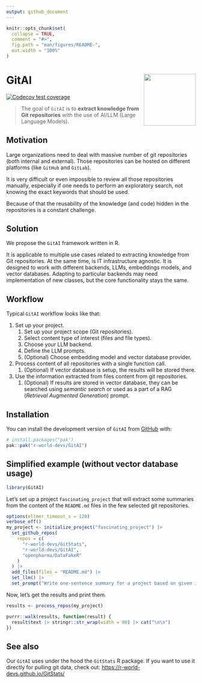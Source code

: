 ```yaml
---
output: github_document
---
```


<!-- README.md is generated from README.Rmd. Please edit that file -->

```r
knitr::opts_chunk$set(
  collapse = TRUE,
  comment = "#>",
  fig.path = "man/figures/README-",
  out.width = "100%"
)
```

# GitAI <img src="man/figures/logo.png" align="right" height="138" style="float:right; height:138px;"/>

<!-- badges: start -->
[![Codecov test coverage](https://codecov.io/gh/r-world-devs/GitAI/graph/badge.svg)](https://app.codecov.io/gh/r-world-devs/GitAI)
<!-- badges: end -->

> The goal of `GitAI` is to **extract knowledge from Git repositories** with the use of AI/LLM (Large Language Models). 

## Motivation

Large organizations need to deal with massive number of git repositories
(both internal and external). Those repositories can be hosted on different
platforms (like `GitHub` and `GitLab`).

It is very difficult or even impossible to review all those repositories 
manually, especially if one needs to perform an exploratory search, 
not knowing the exact keywords that should be used.

Because of that the reusability of the knowledge (and code) hidden in the 
repositories is a constant challenge.

## Solution

We propose the `GitAI` framework written in R.

It is applicable to multiple use cases related to extracting knowledge from Git repositories. 
At the same time, is IT infrastructure agnostic. It is designed to work with
different backends, LLMs, embeddings models, and vector databases.
Adapting to particular backends may need implementation of new classes, but
the core functionality stays the same.

## Workflow

Typical `GitAI` workflow looks like that:

1. Set up your project.
    1. Set up your project scope (Git repositories).
    1. Select content type of interest (files and file types).
    1. Choose your LLM backend.
    1. Define the LLM prompts.
    1. (Optional) Choose embedding model and vector database provider.
1. Process content of all repositories with a single function call.
    1. (Optional) If vector database is setup, the results will be stored there.
1. Use the information extracted from files content from git repositories.
    1. (Optional) If results are stored in vector database, 
  they can be searched using *semantic search* or used as a part of a RAG (*Retrieval Augmented Generation*) prompt.

## Installation

You can install the development version of `GitAI` from [GitHub](https://github.com/) with:

``` r
# install.packages("pak")
pak::pak("r-world-devs/GitAI")
```

## Simplified example (without vector database usage)

```r
library(GitAI)
```

Let's set up a project `fascinating_project` that will extract some summaries from the content of the `README.md` files in the few selected git repositories.


```r
options(ellmer_timeout_s = 120)
verbose_off()
my_project <- initialize_project("fascinating_project") |>
  set_github_repos(
    repos = c(
      "r-world-devs/GitStats", 
      "r-world-devs/GitAI", 
      "openpharma/DataFakeR"
    )
  ) |>
  add_files(files = "README.md") |>
  set_llm() |>
  set_prompt("Write one-sentence summary for a project based on given input.")
```

Now, let's get the results and print them.

```r
results <- process_repos(my_project)

purrr::walk(results, function(result) {
  result$text |> stringr::str_wrap(width = 80) |> cat("\n\n")
})
```

## See also

Our `GitAI` uses under the hood the `GitStats` R package.
If you want to use it directly for pulling git data, check out:
[https://r-world-devs.github.io/GitStats/](https://r-world-devs.github.io/GitStats/)